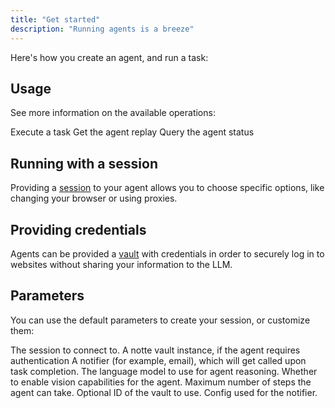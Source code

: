 ```yaml
---
title: "Get started"
description: "Running agents is a breeze"
---
```



Here's how you create an agent, and run a task:

<AgentRun/>

## Usage

See more information on the available operations:

<CardGroup cols={3}>
  <Card
    title="Run"
    icon="circle-play"
    href="../remoteagent/run"
  >
  Execute a task
  </Card>
  <Card
    title="Replay"
    icon="image"
    href="../remoteagent/replay"
  >
  Get the agent replay
  </Card>
  <Card
    title="Status"
    icon="circle-info"
    href="../remoteagent/status"
  >
  Query the agent status
  </Card>
</CardGroup>

## Running with a session

Providing a [session](../manual/session) to your agent allows you to choose specific options, like changing your browser or using proxies.

<AgentSession/>

## Providing credentials

Agents can be provided a [vault](../manual/vault) with credentials in order to securely log in to websites without sharing your information to the LLM.

<VaultPython />

## Parameters

You can use the default parameters to create your session, or customize them:

<ParamField path="session" type="UnionType[RemoteSession, None]" default="None">
  The session to connect to.
</ParamField>

<ParamField path="vault" type="UnionType[NotteVault, None]" default="None">
  A notte vault instance, if the agent requires authentication
</ParamField>

<ParamField path="notifier" type="UnionType[BaseNotifier, None]" default="None">
  A notifier (for example, email), which will get called upon task completion.
</ParamField>

<ParamField path="persona" type="UnionType[NottePersona, None]" default="None">
</ParamField>

<ParamField path="agent_id" type="UnionType[str, None]" default="None">
</ParamField>

<ParamField path="reasoning_model" type="notte_core.common.config.LlmModel | str">
  The language model to use for agent reasoning.
</ParamField>

<ParamField path="use_vision" type="bool">
  Whether to enable vision capabilities for the agent.
</ParamField>

<ParamField path="max_steps" type="int">
  Maximum number of steps the agent can take.
</ParamField>

<ParamField path="vault_id" type="str | None">
  Optional ID of the vault to use.
</ParamField>

<ParamField path="persona_id" type="str | None">
</ParamField>

<ParamField path="notifier_config" type="dict[str, typing.Any] | None">
  Config used for the notifier.
</ParamField>
